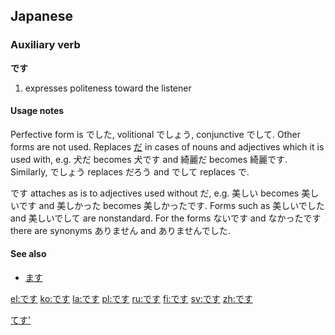 ==Japanese==

===Auxiliary verb===
{{rfc-header|Auxiliary verb}}
'''です'''
# expresses politeness toward the listener

====Usage notes====
Perfective form is でした, volitional でしょう, conjunctive でして. Other forms are not used. Replaces [[だ]] in cases of nouns and adjectives which it is used with, e.g. 犬だ becomes 犬です and 綺麗だ becomes 綺麗です. Similarly, でしょう replaces だろう and でして replaces で.

です attaches as is to adjectives used without だ, e.g. 美しい becomes 美しいです and 美しかった becomes 美しかったです. Forms such as 美しいでした and 美しいでして are nonstandard. For the forms ないです and なかったです there are synonyms ありません and ありませんでした.

====See also====
* [[ます]]

[[Category:Japanese auxiliary verbs|てす']]

[[el:です]]
[[ko:です]]
[[la:です]]
[[pl:です]]
[[ru:です]]
[[fi:です]]
[[sv:です]]
[[zh:です]]